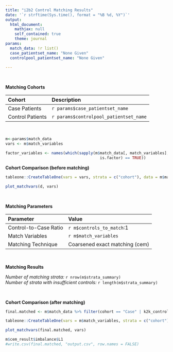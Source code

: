```yaml
---
title: "i2b2 Control Matching Results"
date: '`r strftime(Sys.time(), format = "%B %d, %Y")`'
output: 
  html_document:
    mathjax: null
    self_contained: true
    theme: journal
params:
  match_data: !r list()
  case_patientset_name: "None Given"
  controlpool_patientset_name: "None Given"
  
---
```


&nbsp;<p />
__Matching Cohorts__

Cohort                       Description
--------------------------   ----------------------------------------
Case Patients                `r params$case_patientset_name`
Control Patients             `r params$controlpool_patientset_name`

&nbsp;<p />


```r

m<-params$match_data
vars <- m$match_variables

factor_variables <- names(which(sapply(m$match_data[, match_variables], 
                                         is.factor) == TRUE))

```

__Cohort Comparison (before matching)__

```r


tableone::CreateTableOne(vars = vars, strata = c("cohort"), data = m$match_data, factorVars = factor_variables)

plot_matchvars(d, vars)

```

&nbsp;<p />
__Matching Parameters__

Parameter                    Value
--------------------------   ----------------------------------------
Control-to-Case Ratio        `r m$controls_to_match`:1
Match Variables              `r m$match_variables`
Matching Technique           Coarsened exact matching (cem)

&nbsp;<p />

__Matching Results__

*Number of matching strata:* `r nrow(m$strata_summary)`<br />
*Number of strata with insufficient controls:* `r length(m$strata_summary)`
&nbsp;<p />
&nbsp;<p />

__Cohort Comparison (after matching)__

```r

final.matched <- m$match_data %>% filter(cohort == "Case" | k2k_control == TRUE)

tableone::CreateTableOne(vars = m$match_variables, strata = c("cohort"), data = final.matched, factorVars = factor_variables)

plot_matchvars(final.matched, vars)

m$cem_result$imbalance$L1
#write.csv(final.matched, "output.csv", row.names = FALSE)
```